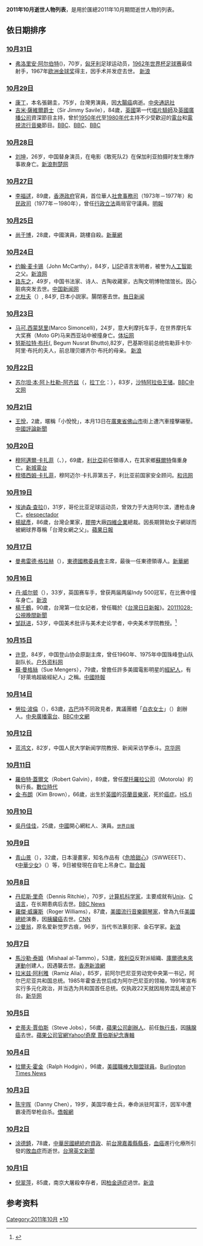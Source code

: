 <center>{{Quotation|{{MonthTOC|2011年|逝世人物列表}}}}</center>

{{TOCright}}

'''2011年10月逝世人物列表'''，是用於匯總2011年10月期間逝世人物的列表。

== 依日期排序 ==
=== [[10月31日|10月31日]] ===
*[[弗洛里安·阿尔伯特|弗洛里安·阿尔伯特]]({{lang-hu|Flórián Albert}})，70岁，[[匈牙利|匈牙利]]足球运动员，[[1962年世界杯足球赛|1962年世界杯足球赛]]最佳射手，1967年[[欧洲金球奖|欧洲金球奖]]得主，因手术并发症去世。 [http://sports.sina.com.cn/g/2011-10-31/21025810828.shtml 新浪]{{Wayback|url=http://sports.sina.com.cn/g/2011-10-31/21025810828.shtml |date=20190904121048 }}

=== [[10月29日|10月29日]] ===
*[[康丁_(演員)|康丁]]，本名張錫圭，75岁，台灣男演員，因[[大腸癌|大腸癌]]病逝。[https://web.archive.org/web/20111031190835/http://www2.cna.com.tw/ShowNews/WebNews_Detail.aspx?Type=FirstNews&ID=201110290004 中央通訊社]
* [[吉米·薩維爾|吉米·薩維爾爵士]]（Sir Jimmy Savile），84歲，[[英國|英國]]第一代[[唱片騎師|唱片騎師]]及[[英國廣播公司|英國廣播公司]]資深節目主持，曾於[[1950年代|1950年代]]至[[1980年代|1980年代]]主持不少受歡迎的[[電台|電台]]和[[電視|電視]][[流行音樂|流行音樂]]節目。[http://www.bbc.co.uk/news/entertainment-arts-15507486 BBC]{{Wayback|url=http://www.bbc.co.uk/news/entertainment-arts-15507486 |date=20150810223134 }}、[http://www.bbc.co.uk/news/entertainment-arts-15507374 BBC]{{Wayback|url=http://www.bbc.co.uk/news/entertainment-arts-15507374 |date=20190427091837 }}、[http://www.bbc.co.uk/news/entertainment-arts-15053431 BBC]{{Wayback|url=http://www.bbc.co.uk/news/entertainment-arts-15053431 |date=20201129062711 }}

=== [[10月28日|10月28日]] ===
*[[刘坤|刘坤]]，26岁，中国替身演员，在电影《敢死队2》在保加利亚拍摄时发生爆炸事故身亡。[http://ent.sina.com.cn/m/f/2011-10-28/18113463508.shtml 新浪]{{Wayback|url=http://ent.sina.com.cn/m/f/2011-10-28/18113463508.shtml |date=20190909011655 }}[http://news.cnhubei.com/ctdsb/ctdsbsgk/ctdsb21/201110/t1869676.shtml 荆楚网]{{Wayback|url=http://news.cnhubei.com/ctdsb/ctdsbsgk/ctdsb21/201110/t1869676.shtml |date=20160325013324 }}

=== [[10月27日|10月27日]] ===
* [[李福逑|李福逑]]，89歲，[[香港政府|香港政府]]官員，首位華人[[社會事務司|社會事務司]]（1973年－1977年）和[[民政事務局|民政司]]（1977年－1980年），曾任[[行政局|行政]][[立法局|立法]]兩局官守議員。[https://archive.is/20130107171627/http://news.sina.com.hk/news/2/1/1/2488673/1.html?l=818101 明報]

=== [[10月25日|10月25日]] ===
*[[尚于博|尚于博]]，28歲，中國演員，跳樓自殺。[http://news.xinhuanet.com/ent/2011-11/14/c_122275122.htm 新華網]{{Wayback|url=http://news.xinhuanet.com/ent/2011-11/14/c_122275122.htm |date=20111117033423 }}

=== [[10月24日|10月24日]] ===
*[[约翰·麦卡锡|约翰·麦卡锡]]（John McCarthy），84岁，[[LISP|LISP]]语言发明者，被誉为[[人工智能|人工智能]]之父。[http://tech.sina.com.cn/it/2011-10-25/07446225013.shtml 新浪网]{{Wayback|url=http://tech.sina.com.cn/it/2011-10-25/07446225013.shtml |date=20200822002230 }}
*[[路东之|路东之]]，49岁，中国书法家、诗人、古陶收藏家，古陶文明博物馆馆长。因心脏病突发去世。[http://www.chinanews.com/cul/2011/10-26/3414295.shtml 中国新闻网]{{Wayback|url=http://www.chinanews.com/cul/2011/10-26/3414295.shtml |date=20201026101246 }}
*[[北杜夫|北杜夫]]（{{lang|ja|北 杜夫}}）, 84岁, 日本小説家。腸閉塞去世。[https://archive.is/20130501123522/mainichi.jp/select/person/news/20111026ddf001060003000c.html 毎日新闻]

=== [[10月23日|10月23日]] ===
*[[马可.西蒙瑟里|马可.西蒙瑟里]](Marco Simoncelli)，24岁，意大利摩托车手，在世界摩托车大奖赛（Moto GP)马来西亚站中被撞身亡。[https://web.archive.org/web/20120124152827/http://sports.titan24.com/rc/2011-10-24/174844.html 体坛网]
*[[努斯拉特·布托|努斯拉特·布托]]({{lang-ur| بیگم نصرت بھٹو}}, Begum Nusrat Bhutto),82岁，巴基斯坦前总统佐勒菲卡尔·阿里·布托的夫人，前总理贝娜齐尔·布托的母亲。 [http://news.sina.com.cn/w/2011-10-24/124323353058.shtml 新浪]{{Wayback|url=http://news.sina.com.cn/w/2011-10-24/124323353058.shtml |date=20190904010444 }}

=== [[10月22日|10月22日]] ===
*[[苏尔坦·本·阿卜杜勒-阿齐兹|苏尔坦·本·阿卜杜勒-阿齐兹]]（{{lang-ar|صاحب السمو الملكي الأمير '''سلطان بن عبدالعزيز بن عبد الرحمن بن فيصل آل سعود'''}}，[[拉丁化|拉丁化]]：{{transl|ar|Ṣāḥib al-Sumūw al-Malakī al-Amīr '''Sulṭān bn ‘Abd-al-‘Azīz bn ‘Abd-al-Raḥman bn Fayṣal Āl Su‘ūd'''}}），83岁，[[沙特阿拉伯|沙特阿拉伯]][[王储|王储]]。[http://www.bbc.co.uk/zhongwen/simp/world/2011/10/111022_saudi_arabian_prince_dies.shtml BBC中文网]{{Wayback|url=http://www.bbc.co.uk/zhongwen/simp/world/2011/10/111022_saudi_arabian_prince_dies.shtml |date=20111024182710 }}

=== [[10月21日|10月21日]] ===
*[[2011年佛山女童被碾事件|王悅]]，2歲，暱稱「小悅悅」，本月13日在[[廣東省|廣東省]][[佛山市|佛山市]]街上遭汽車撞擊碾壓。[http://www.chinareviewnews.com/doc/1018/7/6/2/101876247.html?coluid=45&kindid=0&docid=101876247&mdate=1021083003 中國評論新聞]{{Wayback|url=http://www.chinareviewnews.com/doc/1018/7/6/2/101876247.html?coluid=45&kindid=0&docid=101876247&mdate=1021083003 |date=20201026020150 }}

=== [[10月20日|10月20日]] ===
*[[穆阿邁爾·卡扎菲|穆阿邁爾·卡扎菲]]（{{lang-ar|'''معمر القذافي'''}}、{{transl|ar|''Muʿammar al-Qaḏḏāfī''}}），69歲，[[利比亞|利比亞]]前任領導人，在其家鄉[[蘇爾特|蘇爾特]]傷重身亡。[http://www.metroradio.com.hk/997/News/Default.aspx?NewsID=2adbcafe-aa0b-4e7f-bd19-a6601ffa22e6 新城電台]{{Wayback|url=http://www.metroradio.com.hk/997/News/Default.aspx?NewsID=2adbcafe-aa0b-4e7f-bd19-a6601ffa22e6 |date=20201022230350 }}
*[[穆塔西姆·卡扎菲|穆塔西姆·卡扎菲]]，穆阿迈尔·卡扎菲第五子，利比亚前国家安全顾问。[https://web.archive.org/web/20150626183546/http://news.hexun.com/2011-10-21/134423617.html 和讯网]

=== [[10月19日|10月19日]] ===
*[[埃迪森·查拉|埃迪森·查拉]]({{lang-es|Édison Chará}})，31岁，哥伦比亚足球运动员，曾效力于大连阿尔滨，遭枪击身亡。[https://web.archive.org/web/20111021173243/http://www.elespectador.com/noticias/nacional/articulo-306269-murio-el-futbolista-caucano-edison-chara elespectador]
*[[楊斌彥|楊斌彥]]，86歲，台灣企業家，[[膠帶|膠帶]]大廠[[四維企業|四維企業]]總裁。因長期贊助女子網球而被網球界尊稱「台灣女網之父」。[https://tw.appledaily.com/sports/daily/20111020/33752337/ 蘋果日報]{{Wayback|url=https://tw.appledaily.com/sports/daily/20111020/33752337/ |date=20190214070125 }}

=== [[10月17日|10月17日]] ===
*[[曼弗雷德·格拉赫|曼弗雷德·格拉赫]]（{{lang-de|Manfred Gerlach}}），[[東德|東德]][[國務委員會|國務委員會]]主席，最後一任東德領導人。[http://news.xinhuanet.com/world/2011-10/20/c_122180140.htm 新華網]

=== [[10月16日|10月16日]] ===
*[[丹·威尔顿|丹·威尔顿]]（{{lang-en|Dan Wheldon}}），33岁，英国赛车手，曾获两届两届Indy 500冠军，在比赛中撞车身亡。[http://sports.sina.com.cn/f1/2011-10-17/11215789084.shtml 新浪]{{Wayback|url=http://sports.sina.com.cn/f1/2011-10-17/11215789084.shtml |date=20190909220845 }}
*[[楊千鶴|楊千鶴]]，90歲，台灣第一位女記者，曾任職於《[[台灣日日新報|台灣日日新報]]》。[http://www.youtube.com/watch?v=NGQ4FsH6rMI 20111028-公視晚間新聞]{{Wayback|url=http://www.youtube.com/watch?v=NGQ4FsH6rMI |date=20151228162110 }}
*[[邹跃进|邹跃进]]，53岁，中国美术批评与美术史论学者，中央美术学院教授。<ref>{{Cite web|url=http://www.cafa.edu.cn/2018cafa/nl/?c=902&N=4969|title=邹跃进教授逝世讣告.新闻动态-中央美术学院|accessdate=2018-11-11|last=www.cafa.edu.cn|first=中国中央美术学院 China Central Academy Of Fine Arts (CAFA) ;|work=www.cafa.edu.cn|archive-date=2022-03-04|archive-url=https://web.archive.org/web/20220304054013/http://www.cafa.edu.cn/2018cafa/nl/?c=902&N=4969}}</ref>

=== [[10月15日|10月15日]] ===
*[[许竞|许竞]]，84岁，中国登山协会原副主席，曾任1960年、1975年中国珠峰登山队副队长。[http://www.8264.com/viewnews-70679-page-1.html 户外资料网]{{Wayback|url=http://www.8264.com/viewnews-70679-page-1.html |date=20120315005322 }}
*[[蘇·曼格絲|蘇·曼格絲]]（Sue Mengers），79歲，曾擔任許多美國電影明星的[[經紀人|經紀人]]，有「好萊塢超級經紀人」之稱。[https://archive.is/20130425100404/http://showbiz.chinatimes.com/showbiz/130511/132011101700508.html 中國時報]

=== [[10月14日|10月14日]] ===
*[[勞拉·波倫|勞拉·波倫]]（{{lang-es|Laura Pollán}}），63歲，[[古巴|古巴]]持不同政見者，異議團體「[[白衣女士|白衣女士]]」（{{lang-es|Damas de Blanco}}）創辦人。[https://archive.is/20121222025738/http://news.rti.org.tw/index_newsContent.aspx?nid=322920&id=2&id2=2 中央廣播電台]、[http://www.bbc.co.uk/zhongwen/trad/rolling_news/2011/10/111015_rolling_cuba_pollan.shtml BBC中文網]{{Wayback|url=http://www.bbc.co.uk/zhongwen/trad/rolling_news/2011/10/111015_rolling_cuba_pollan.shtml |date=20190822064544 }}

=== [[10月12日|10月12日]] ===
*[[蓝鸿文|蓝鸿文]]，82岁，中国人民大学新闻学院教授、新闻采访学泰斗。[https://web.archive.org/web/20111020124007/http://epaper.jinghua.cn/html/2011-10/17/content_719703.htm 京华网]

=== [[10月11日|10月11日]] ===
*[[羅伯特·蓋爾文|羅伯特·蓋爾文]]（Robert Galvin），89歲，曾任[[摩托羅拉公司|摩托羅拉公司]]（Motorola）的執行長。[https://web.archive.org/web/20111015174910/http://www.bnext.com.tw/focus/view/cid/103/id/20445 數位時代]
*[[金·布朗|金·布朗]]（Kim Brown），66歲，出生於[[英國|英國]]的[[芬蘭|芬蘭]][[音樂家|音樂家]]，死於[[癌症|癌症]]。[https://web.archive.org/web/20111208225510/http://muistot.hs.fi/muistokirjoitus/4434/kim-brown HS.fi]

=== [[10月10日|10月10日]] ===
*[[吳丹佳佳|吳丹佳佳]]，25歲，[[中國|中國]]開心網紅人、演員。<small>[https://archive.is/20130428152031/http://www.worldjournal.com/view/full_news/16066525/article-%E5%90%B3%E4%B8%B9%E4%BD%B3%E4%BD%B3%E7%97%85%E9%80%9D-170%E8%90%AC%E7%B6%B2%E6%B0%91%E6%82%BC%E5%BF%B5?instance=news_pics 世界日報]</small>

=== [[10月9日|10月9日]] ===
*[[青山景|青山景]]（{{lang|ja|青山 景}}），32歲，日本漫畫家，知名作品有《[[危險甜心|危險甜心]]》（SWWEEET）、《[[中華少女|中華少女]]》（{{lang|ja|チャイナガール}}）等，9日被發現在自宅上吊身亡。[https://web.archive.org/web/20111014005001/http://udn.com/NEWS/ENTERTAINMENT/ENT9/6647033.shtml 聯合報]

=== [[10月8日|10月8日]] ===
* [[丹尼斯·里奇|丹尼斯·里奇]]（Dennis Ritchie），70岁，[[计算机科学家|计算机科学家]]，主要成就有[[Unix|Unix]]、[[C语言|C语言]]，在长期患病后去世。[http://www.bbc.co.uk/news/technology-15287391 BBC News]{{Wayback|url=http://www.bbc.co.uk/news/technology-15287391 |date=20150925194129 }}
* [[羅傑·威廉斯_(鋼琴家)|羅傑·威廉斯]]（Roger Williams），87歲，[[美國|美國]][[流行音樂|流行音樂]][[鋼琴家|鋼琴家]]，曾為九任[[美國總統|美國總統]]演奏，因[[胰臟癌|胰臟癌]]去世。[https://web.archive.org/web/20111013040031/http://articles.cnn.com/2011-10-08/entertainment/showbiz_roger-williams-obit_1_dave-kapp-award-winning-pianist-nancy-reagan?_s=PM:SHOWBIZ CNN]
* [[沙曼翁|沙曼翁]]，原名爱新觉罗古痕，96岁，当代书法篆刻家、金石学家。[http://collection.sina.com.cn/cjrw/20111013/073741452.shtml 新浪]{{Wayback|url=http://collection.sina.com.cn/cjrw/20111013/073741452.shtml |date=20190904224437 }}

=== [[10月7日|10月7日]] ===
*[[馬沙勒·泰姆|馬沙勒·泰姆]]（Mishaal al-Tammo），53歲，[[敘利亞|敘利亞]]反對派組織、[[庫爾德未來運動|庫爾德未來運動]]创建人，因遇襲去世。[https://web.archive.org/web/20111018060847/http://news.sina.com.hk/news/121/1/1/2457882/1.html 香港新浪網]
*[[拉米兹·阿利雅|拉米兹·阿利雅]]（Ramiz Alia），85岁，前阿尔巴尼亚劳动党中央第一书记，阿尔巴尼亚共和国总统。1985年霍查去世后成为阿尔巴尼亚的领袖，1991年宣布实行多元化政治，并当选为共和国首任总统。仅执政22天就因局势混乱被迫下台。[http://news.xinhuanet.com/world/2011-10/08/c_122128519.htm 新华网]{{Wayback|url=http://news.xinhuanet.com/world/2011-10/08/c_122128519.htm |date=20150403080857 }}

=== [[10月5日|10月5日]] ===
*[[史蒂夫·賈伯斯|史蒂夫·賈伯斯]]（Steve Jobs），56歲，[[蘋果公司|蘋果公司]][[創辦人|創辦人]]、前任[[執行長|執行長]]，因[[胰腺癌|胰腺癌]]去世。[http://www.apple.com/stevejobs/ 蘋果公司官網]{{Wayback|url=http://www.apple.com/stevejobs/ |date=20170922055916 }}[https://web.archive.org/web/20111007072351/http://tw.news.yahoo.com/featurestory/2011stevejobs.html Yahoo!奇摩 賈伯斯紀念專輯]

=== [[10月4日|10月4日]] ===
*[[拉爾夫·霍金|拉爾夫·霍金]]（Ralph Hodgin），96歲，[[美國職棒大聯盟|美國職棒大聯盟]][[球員|球員]]。[https://web.archive.org/web/20111108065036/http://www.thetimesnews.com/sports/league-48359-sox-hit.html Burlington Times News]

=== [[10月3日|10月3日]] ===
*[[陈宇晖|陈宇晖]]（Danny Chen），19岁，美国华裔士兵，奉命派驻阿富汗，因军中遭霸凌而举枪自杀。[http://www.uschinapress.com/2018/1003/1144635.shtml 僑報網]{{Wayback|url=http://www.uschinapress.com/2018/1003/1144635.shtml |date=20190903225206 }}

=== [[10月2日|10月2日]] ===
*[[涂德錡|涂德錡]]，78歲，[[中華民國總統府資政|中華民國總統府資政]]、前[[台灣|台灣]][[嘉義縣|嘉義縣]][[嘉義縣縣長|縣長]]，[[血癌|血癌]]進行化療所引發的[[敗血症|敗血症]]而逝世。[https://www.taiwannews.com.tw/ch/news/1724365 台灣英文新聞]{{Wayback|url=https://www.taiwannews.com.tw/ch/news/1724365 |date=20201028032044 }}

=== [[10月1日|10月1日]] ===
*[[倪翠萍|倪翠萍]]，85歲，南京大屠殺幸存者，因[[柏金遜症|柏金遜症]]過世。[https://archive.is/20130107174027/http://news.sina.com.hk/news/9/1/1/2451788/1.html 新浪]

== 参考资料 ==
{{reflist}}

{{各年各月份逝世人物}}

[[Category:2011年10月|Category:2011年10月]]
[[Category:2011年逝世|*10]]